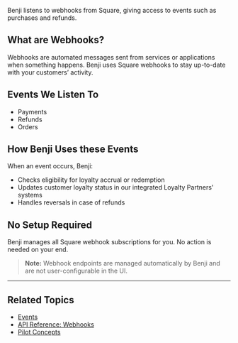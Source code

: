 Benji listens to webhooks from Square, giving access to events such as purchases and refunds.

## What are Webhooks?
Webhooks are automated messages sent from services or applications when something happens. Benji uses Square webhooks to stay up-to-date with your customers’ activity.

## Events We Listen To
- Payments
- Refunds
- Orders

## How Benji Uses these Events
When an event occurs, Benji:
- Checks eligibility for loyalty accrual or redemption
- Updates customer loyalty status in our integrated Loyalty Partners' systems
- Handles reversals in case of refunds

## No Setup Required
Benji manages all Square webhook subscriptions for you. No action is needed on your end. 

> **Note:** Webhook endpoints are managed automatically by Benji and are not user-configurable in the UI.

---

## Related Topics
- [Events](./events)
- [API Reference: Webhooks](../api-reference/webhooks/overview)
- [Pilot Concepts](../pilot/concepts) 